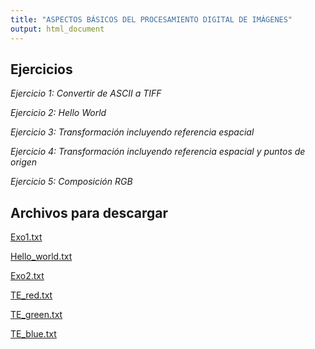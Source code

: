 ```yaml
---
title: "ASPECTOS BÁSICOS DEL PROCESAMIENTO DIGITAL DE IMÁGENES"
output: html_document
---
```





## Ejercicios

*Ejercicio 1: Convertir de ASCII a TIFF*

*Ejercicio 2: Hello World*

*Ejercicio 3: Transformación incluyendo referencia espacial*

*Ejercicio 4: Transformación incluyendo referencia espacial y puntos de origen*

*Ejercicio 5: Composición RGB*

## Archivos para descargar

[Exo1.txt](https://drive.google.com/file/d/19Ehea0BWh1xZnwcWvDbq1JAaGbbnPwwb/view?usp=share_link)

[Hello_world.txt](https://drive.google.com/file/d/19AavV1Nl7gmlmrw-kykkOAcUWHxzhMMc/view?usp=share_link)

[Exo2.txt](https://drive.google.com/file/d/198As4LWSgFD_dl1FPiiKdGsWQcLCOfRq/view?usp=share_link)

[TE_red.txt](https://drive.google.com/file/d/19FWl1lJonvrWb1ooeKBJJf2WjHshaIfk/view?usp=share_link)

[TE_green.txt](https://drive.google.com/file/d/19GckyMPauKFXLTIEr5j--vMde8Ql-RD8/view?usp=share_link)

[TE_blue.txt](https://drive.google.com/file/d/19QLyvJx370J-sOEq_AYyQxvXHKl1aTLB/view?usp=share_link)